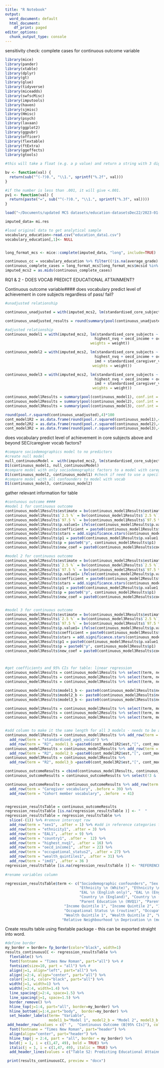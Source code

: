 ```yaml
---
title: "R Notebook"
output:
  word_document: default
  html_document:
    df_print: paged
editor_options:
  chunk_output_type: console
---
```



sensitivity check: complete cases for continuous outcome variable 
```r
library(mice)
library(pander)
library(xtable)
library(dplyr)
library(gt)
library(glue)
library(tidyverse)
library(miceadds)
library(swfscMisc)
library(imputools)
library(haven)
library(sjmisc)
library(Hmisc)
library(psych)
library(lavaan)
library(ggplot2)
library(ggpubr)
library(officer)
library(flextable)
library(ftExtra)
library(ggeffects)
library(gtools)

#this will take a float (e.g. a p value) and return a string with 3 digits and no leading 0

bv <- function(val) {
  return(sub("^(-?)0.", "\\1.", sprintf("%.2f", val)))
}

#if the number is less than .001, it will give <.001. 
pv1 <- function(val) {
  return(paste("=", sub("^(-?)0.", "\\1.", sprintf("%.3f", val))))
}

load("~/Documents/updated MCS datasets/education-datasetsDec22/2023-01-20_vocabulary_education_imputedMAIN/2023-01-20_vocabulary_education_imputedMAIN.Rdata")

imputed_data= mi.res

#load original data to get analytical sample
vocabulary_education<-read.csv("education_data1.csv")
vocabulary_education[,1]<- NULL


long_format_mcs <- mice::complete(imputed_data, "long", include=TRUE)

continuous_cc = vocabulary_education %>% filter((!is.na(average_grade) | !is.na(average_grade_n5)))
continuous_complete_cases = long_format_mcs[long_format_mcs$mcsid %in% continuous_cc$mcsid,] 
imputed_mcs2 = as.mids(continuous_complete_cases)


```

RQ1 & 2 - DOES VOCAB PREDICT EDUCATIONAL ATTAINMENT?


Continuous outcome variable####
does vocabulary predict level of achievement in core subjects regardless of pass/ fail? 

```r
#unadjusted relationship

continuous_unadjusted = with(imputed_mcs2, lm(standardised_core_subjects ~ standardised_age5_vocab, weights = weight))

continuous_unadjusted_results = round(summary(pool(continuous_unadjusted), conf.int = TRUE),2)

#adjusted relationship 
continuous_model1 = with(imputed_mcs2, lm(standardised_core_subjects ~ sex + ethnicity + EAL + country +
                                         highest_nvq + oecd_income + occupational_status + wealth_quintiles + imd, 
                                       weights = weight))

continuous_model2 = with(imputed_mcs2, lm(standardised_core_subjects ~ sex + ethnicity + EAL + country +
                                         highest_nvq + oecd_income + occupational_status + wealth_quintiles + 
                                         imd + standardised_caregiver_vocab, 
                                        weights = weight))

continuous_model3 = with(imputed_mcs2, lm(standardised_core_subjects ~ sex + ethnicity + EAL + country +
                                         highest_nvq + oecd_income + occupational_status + wealth_quintiles + 
                                         imd + standardised_caregiver_vocab + standardised_age5_vocab, 
                                        weights = weight))

continuous_model1Results = summary(pool(continuous_model1), conf.int = TRUE)
continuous_model2Results = summary(pool(continuous_model2), conf.int = TRUE)
continuous_model3Results = summary(pool(continuous_model3), conf.int = TRUE)

round(pool.r.squared(continuous_unadjusted),4)*100
cont_model1R2 = as.data.frame(round(pool.r.squared(continuous_model1),4)*100)
cont_model2R2 = as.data.frame(round(pool.r.squared(continuous_model2),4)*100)
cont_model3R2 = as.data.frame(round(pool.r.squared(continuous_model3),4)*100)

```

does vocabulary predict level of achievement in core subjects above and beyond SEC/caregiver vocab factors?

```r
#compare sociodemographics model to no predictors
#create null model 
null_continuousModel =  with(imputed_mcs2, lm(standardised_core_subjects ~ 1, weights = weight))
D1(continuous_model1, null_continuousModel)
#compare model with only sociodemographic factors to a model with caregiver vocab
D1(continuous_model2, continuous_model1) #check if need to use a specific method ?
#compare model with all confounders to model with vocab
D1(continuous_model3, continuous_model2) 

```

gather relevant information for table

```r

#contunous outcome ####
#model 1 for continuous outcome
continuous_model1Results$estimate = bv(continuous_model1Results$estimate) #no leading 0 
continuous_model1Results$`2.5 %` = bv(continuous_model1Results$`2.5 %`)
continuous_model1Results$`97.5 %` = bv(continuous_model1Results$`97.5 %`)
continuous_model1Results$p.value1= ifelse(continuous_model1Results$p.value< .001, "<.001" , pv1(continuous_model1Results$p.value))
continuous_model1Results$coefficient = paste0(continuous_model1Results$estimate, "[", continuous_model1Results$`2.5 %`, ";", continuous_model1Results$`97.5 %`, "]")
continuous_model1Results$stars = add.significance.stars(continuous_model1Results$p.value, cutoffs=c(0.05, 0.01, 0.001))
continuous_model1Results$p1 = paste0(continuous_model1Results$p.value1, "")
continuous_model1Results$p = paste0("p", continuous_model1Results$p1)
continuous_model1Results$new_coef = paste0(continuous_model1Results$coefficient, continuous_model1Results$stars)  #combine coefficients and stars into column.

#model 2 for continuous outcome
continuous_model2Results$estimate = bv(continuous_model2Results$estimate) #no leading 0 
continuous_model2Results$`2.5 %` = bv(continuous_model2Results$`2.5 %`)
continuous_model2Results$`97.5 %` = bv(continuous_model2Results$`97.5 %`)
continuous_model2Results$p.value1= ifelse(continuous_model2Results$p.value< .001, "<.001" , pv1(continuous_model2Results$p.value))
continuous_model2Results$coefficient = paste0(continuous_model2Results$estimate, "[", continuous_model2Results$`2.5 %`, ";", continuous_model2Results$`97.5 %`, "]")
continuous_model2Results$stars = add.significance.stars(continuous_model2Results$p.value, cutoffs=c(0.05, 0.01, 0.001))
continuous_model2Results$p1 = paste0(continuous_model2Results$p.value1, "")
continuous_model2Results$p = paste0("p", continuous_model2Results$p1)
continuous_model2Results$new_coef = paste0(continuous_model2Results$coefficient, continuous_model2Results$stars)  #combine coefficients and stars into column.


#model 3 for continuous outcome
continuous_model3Results$estimate = bv(continuous_model3Results$estimate) #no leading 0 
continuous_model3Results$`2.5 %` = bv(continuous_model3Results$`2.5 %`)
continuous_model3Results$`97.5 %` = bv(continuous_model3Results$`97.5 %`)
continuous_model3Results$p.value1= ifelse(continuous_model3Results$p.value< .001, "<.001" , pv1(continuous_model3Results$p.value))
continuous_model3Results$coefficient = paste0(continuous_model3Results$estimate, "[", continuous_model3Results$`2.5 %`, ";", continuous_model3Results$`97.5 %`, "]")
continuous_model3Results$stars = add.significance.stars(continuous_model3Results$p.value, cutoffs=c(0.05, 0.01, 0.001))
continuous_model3Results$p1 = paste0(continuous_model3Results$p.value1, "")
continuous_model3Results$p = paste0("p", continuous_model3Results$p1)
continuous_model3Results$new_coef = paste0(continuous_model3Results$coefficient, continuous_model3Results$stars)  #combine coefficients and stars into column.



#get coefficients and 95% CIs for table: linear regression
continuous_model1Results = continuous_model1Results %>% select(term, new_coef, p)
continuous_model2Results = continuous_model2Results %>% select(term, new_coef, p)
continuous_model3Results = continuous_model3Results %>% select(term, new_coef, p)

continuous_model1Results$model1_b <- paste0(continuous_model1Results$new_coef,"\n", continuous_model1Results$p) 
continuous_model2Results$model2_b <- paste0(continuous_model2Results$new_coef,"\n", continuous_model2Results$p) 
continuous_model3Results$model3_b <- paste0(continuous_model3Results$new_coef,"\n", continuous_model3Results$p) 

continuous_model1Results = continuous_model1Results %>% select(term, model1_b)
continuous_model2Results = continuous_model2Results %>% select(term, model2_b)
continuous_model3Results = continuous_model3Results %>% select(term, model3_b)


#add column to make it the same length for all 3 models - needs to be as long as model 3 
continuous_model1Results = continuous_model1Results %>% add_row(term = "standardised_caregiver_vocab") %>% 
  add_row(term = "standardised_age5_vocab") %>% 
  add_row(term = "R2", model1_b =paste0(cont_model1R2$est,"[", cont_model1R2$`lo 95`, ";", cont_model1R2$`hi 95`,"]"), .after = 39)
continuous_model2Results = continuous_model2Results %>% add_row(term = "standardised_age5_vocab") %>% 
  add_row(term = "R2", model2_b =paste0(cont_model2R2$est,"[", cont_model2R2$`lo 95`, ";", cont_model2R2$`hi 95`,"]"), .after = 39)
continuous_model3Results = continuous_model3Results %>% 
  add_row(term = "R2", model3_b =paste0(cont_model3R2$est,"[", cont_model3R2$`lo 95`, ";", cont_model3R2$`hi 95`,"]"), .after = 39)

continuous_outcomeResults = cbind(continuous_model1Results, continuous_model2Results, continuous_model3Results)
continuous_outcomeResults = continuous_outcomeResults %>% select(!3 & !5)

continuous_outcomeResults = continuous_outcomeResults %>% add_row(term = "Sociodemographic confounders", .after = 1) %>% 
  add_row(term = "Caregiver vocabulary", .before = 39) %>% 
  add_row(term = "Cohort member vocabulary", .before  = 41)


regression_resultsTable = continuous_outcomeResults
regression_resultsTable [is.na(regression_resultsTable )] <- "  "
regression_resultsTable = regression_resultsTable %>% 
  slice(-(1)) %>% #remove intercept row
  add_row(term = "sex1", .after = 1) %>% #add in reference categories for factor variables
  add_row(term = "ethnicity1", .after = 3) %>% 
  add_row(term = "EAL1", .after = 9) %>% 
  add_row(term = "country1", .after =  12) %>% 
  add_row(term = "highest_nvq1", .after = 16) %>% 
  add_row(term = "oecd_income1", .after = 22) %>% 
  add_row(term = "occupational_status2", .after = 27) %>% 
  add_row(term = "wealth_quintiles1", .after = 31) %>% 
  add_row(term = "imd1", .after = 36 )
regression_resultsTable [is.na(regression_resultsTable )] <- "REFERENCE"
  
#rename variables column 

regression_resultsTable$term <- c("Sociodemographic confounders", "Sex (male)", "Sex (female)", 
                                  "Ethnicity \n (White)", "Ethnicity \n (mixed)", "Ethnicity \n (Indian)", "Ethnicity \n (Pakistani & Bangladeshi)", "Ethnicity \n (Black/ Black British)", "Ethnicity \n (other incl. Chinese)", 
                                  "EAL \n (English only)", "EAL \n (English and another language)", "EAL \n (only another language)", 
                                  "Country \n (England)", "Country \n (Wales)", "Country \n (Scotland)", "Country \n (Northern Ireland)",
                                  "Parent Education \n (NVQ1)", "Parent Education \n (None of these/overseas qualifications)", "Parent Education \n (NVQ2)", "Parent Education \n (NVQ3)", "Parent Education \n (NVQ4)", "Parent Education \n (NVQ5)", 
                           "Income Quintile 1", "Income Quintile 2", "Income Quintile 3", "Income Quintile 4", "Income Quintile 5", 
                           "Occupational Status \n (routine)", "Occupational Status \n (unemployed)", "Occupational Status \n (intermediate)", "Occupational Status \n (higher managerial)",  
                           "Wealth Quintile 1", "Wealth Quintile 2", "Wealth Quintile 3", "Wealth Quintile 4", "Wealth Quintile 5",
                          "Relative Neighbourhood \n Deprivation \n (most deprived decile)", "Relative Neighbourhood \n Deprivation \n (10 - <20%)", "Relative Neighbourhood \n Deprivation \n (20 - <30%)", "Relative Neighbourhood \n Deprivation \n (30 - <40%)", "Relative Neighbourhood \n Deprivation \n (40 - <50%)", "Relative Neighbourhood \n Deprivation \n (50 - <60%)", "Relative Neighbourhood \n Deprivation \n (60 - <70%)", "Relative Neighbourhood \n  Deprivation \n (70 - <80%)", "Relative Neighbourhood \n Deprivation \n (80 - <90%)", "Relative Neighbourhood \n Deprivation \n (least deprived decile)", "Caregiver Vocabulary", "Caregiver Vocabulary \n (Word Activity Test Score)", "Cohort Member Vocabulary", "Cohort Member Vocabulary \n (Naming Vocabulary Score)", "R2 (%)")

```



Create results table using flextable package - this can be exported straight into word. 

```r
#define border
my_border = border= fp_border(color="black", width=1)
results_continuousCC <- regression_resultsTable %>% 
  flextable() %>% 
  font(fontname = "Times New Roman", part="all") %>% #
  fontsize(size=10, part = "all") %>% #
  align(j=1, align="left", part="all") %>% 
  align(j=2:4, align="center", part="all") %>% 
  color(j=1:4, color="black", part="all") %>% 
  width(j=1, width=1) %>% 
  width(j=2:4, width=1.4) %>% 
  line_spacing(j=2:4, space=1.5) %>% 
  line_spacing(j=1, space=1.5) %>% 
  border_remove() %>% 
  hline_top(j=1:4, part="all", border=my_border) %>% 
  hline_bottom(j=1:4,part="body",  border=my_border) %>% 
  set_header_labels(term= "Variable",
                    model1_b="Model 1", model2_b = "Model 2", model3_b = "Model 3") %>% 
 add_header_row(values = c(" ",  "Continuous Outcome (B[95% CIs]"), colwidths = c(1, 3)) %>% 
  font(fontname = "Times New Roman", part="header") %>% 
  align(align="center", part="header") %>% 
  hline_top(j = 2:4, part = "all", border = my_border) %>% 
  bold(j = 1, i = c(1,47, 49), bold = TRUE) %>% 
  italic(j = 1, i = c(1,47, 49), italic = TRUE) %>% 
  add_header_lines(values = c("Table S2: Predicting Educational Attainment (average grade on core subjects, complete cases) (N=7,674)"))

 print(results_continuousCC, preview = "docx") 

```

